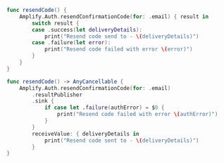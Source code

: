 <BlockSwitcher>

<Block name="Listener (iOS 11+)">

```swift
func resendCode() {
    Amplify.Auth.resendConfirmationCode(for: .email) { result in
        switch result {
        case .success(let deliveryDetails):
            print("Resend code send to - \(deliveryDetails)")
        case .failure(let error):
            print("Resend code failed with error \(error)")
        }
    }
}
```

</Block>

<Block name="Combine (iOS 13+)">

```swift
func resendCode() -> AnyCancellable {
    Amplify.Auth.resendConfirmationCode(for: .email)
        .resultPublisher
        .sink {
            if case let .failure(authError) = $0 {
                print("Resend code failed with error \(authError)")
            }
        }
        receiveValue: { deliveryDetails in
            print("Resend code sent to - \(deliveryDetails)")
        }
}
```

</Block>

</BlockSwitcher>

